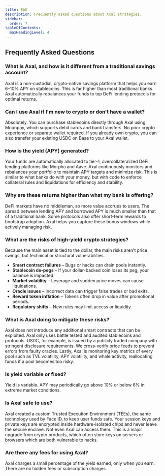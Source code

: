 ```yaml
---
title: FAQ
description: Frequently asked questions about Axal strategies.
sidebar:
  order: 7
tableOfContents:
  maxHeadingLevel: 4
---
```


## Frequently Asked Questions

<div className="faq-container">
  <div className="faq-item">
    <h3>What is Axal, and how is it different from a traditional savings account?</h3>
    <p>Axal is a non-custodial, crypto-native savings platform that helps you earn 6–10% APY on stablecoins. This is far higher than most traditional banks. Axal automatically rebalances your funds to top DeFi lending protocols for optimal returns.</p>
  </div>
  
  <div className="faq-item">
    <h3>Can I use Axal if I'm new to crypto or don't have a wallet?</h3>
    <p>Absolutely. You can purchase stablecoins directly through Axal using Moonpay, which supports debit cards and bank transfers. No prior crypto experience or separate wallet required. If you already own crypto, you can also transfer your existing USDC on Base to your Axal wallet.</p>
  </div>
  
  <div className="faq-item">
    <h3>How is the yield (APY) generated?</h3>
    <p>Your funds are automatically allocated to tier-1, overcollateralized DeFi lending platforms like Morpho and Aave. Axal continuously monitors and rebalances your portfolio to maintain APY targets and minimize risk. This is similar to what banks do with your money, but with code to enforce collateral rules and liquidations for efficiency and stability.</p>
  </div>
  
  <div className="faq-item">
    <h3>Why are these returns higher than what my bank is offering?</h3>
    <p>DeFi markets have no middleman, so more value accrues to users. The spread between lending APY and borrowed APY is much smaller than that of a traditional bank. Some protocols also offer short-term rewards to bootstrap adoption. Axal helps you capture these bonus windows while actively managing risk.</p>
  </div>
  
  <div className="faq-item">
    <h3>What are the risks of high-yield crypto strategies?</h3>
    <p>Because the main asset is tied to the dollar, the main risks aren't price swings, but technical or structural vulnerabilities.</p>
    <ul>
      <li><strong>Smart contract failures</strong> – Bugs or hacks can drain pools instantly.</li>
      <li><strong>Stablecoin de-pegs</strong> – If your dollar-backed coin loses its peg, your balance is impacted.</li>
      <li><strong>Market volatility</strong> – Leverage and sudden price moves can cause liquidations.</li>
      <li><strong>Oracle issues</strong> – Incorrect data can trigger false trades or bad exits.</li>
      <li><strong>Reward token inflation</strong> – Tokens often drop in value after promotional periods.</li>
      <li><strong>Regulatory shifts</strong> – New rules may limit access or liquidity.</li>
    </ul>
  </div>
  
  <div className="faq-item">
    <h3>What is Axal doing to mitigate these risks?</h3>
    <p>Axal does not introduce any additional smart contracts that can be exploited. Axal only uses battle tested and audited stablecoins and protocols. USDC, for example, is issued by a publicly traded company with stringent disclosure requirements. We cross-verify price feeds to prevent errors from faulty oracles. Lastly, Axal is monitoring key metrics of every pool such as TVL volatility, APY volatility, and whale activity, reallocating funds if a pool becomes too risky.</p>
  </div>
  
  <div className="faq-item">
    <h3>Is yield variable or fixed?</h3>
    <p>Yield is variable. APY may periodically go above 10% or below 6% in extreme market conditions.</p>
  </div>
  
  <div className="faq-item">
    <h3>Is Axal safe to use?</h3>
    <p>Axal created a custom Trusted Execution Environment (TEEs), the same technology used by Face ID, to keep user funds safe. Your session keys and private keys are encrypted inside hardware-isolated chips and never leave the secure enclave. Not even Axal can access them. This is a major upgrade from crypto products, which often store keys on servers or browsers which are both vulnerable to hacks.</p>
  </div>
  
  <div className="faq-item">
    <h3>Are there any fees for using Axal?</h3>
    <p>Axal charges a small percentage of the yield earned, only when you earn. There are no hidden fees or subscription charges.</p>
  </div>
</div>
<style>
  {`
    .faq-container {
      display: flex;
      flex-direction: column;
      gap: 1.5rem;
      margin: 1.5rem 0;
    }
    
    .faq-item {
      padding: 1.25rem;
      border-radius: 8px;
      background-color: var(--color-background-secondary);
    }
    
    .faq-item h3 {
      margin-top: 0;
      margin-bottom: 0.75rem;
      color: var(--color-text-accent);
    }
    
    .faq-item p {
      margin: 0;
    }
    
    .glossary-table table {
      width: 100%;
      border-collapse: collapse;
      margin: 1.5rem 0;
    }
    
    .glossary-table td {
      padding: 0.75rem 1rem;
      border: 1px solid var(--color-border);
    }
    
    .term {
      font-weight: 600;
      color: var(--color-text-accent);
      width: 25%;
    }
  `}
</style>
